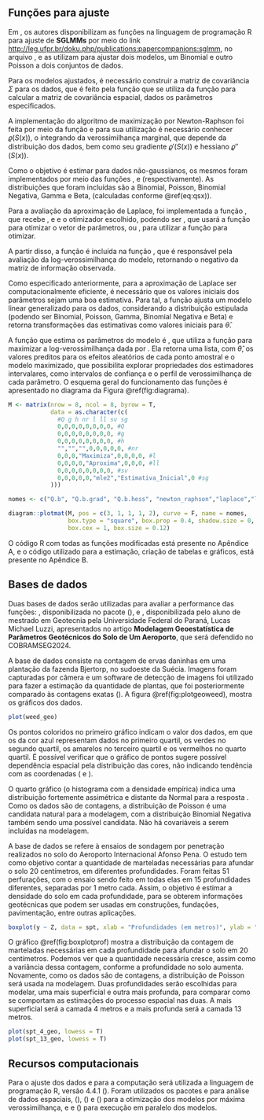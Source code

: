 ## Funções para ajuste

Em \citeonline{Bonat_Ribeiro_2016}, os autores disponibilizam as funções na linguagem de programação R para ajuste de **SGLMMs** por meio do link [http://leg.ufpr.br/doku.php/publications:papercompanions:sglmm](http://leg.ufpr.br/doku.php/publications:papercompanions:sglmm), no arquivo \texttt{functionssglmm.r}, e as utilizam para ajustar dois modelos, um Binomial e outro Poisson a dois conjuntos de dados.

Para os modelos ajustados, é necessário construir a matriz de covariância $\Sigma$ para os dados, que é feito pela função \texttt{monta.sigma} que se utiliza da função \texttt{geoR::varcov.spatial} para calcular a matriz de covariância espacial, dados os parâmetros especificados.

A implementação do algoritmo de maximização por Newton-Raphson foi feita por meio da função \texttt{newton.raphson} e para sua utilização é necessário conhecer $\varrho(S(x))$, o integrando da verossimilhança marginal, que depende da distribuição dos dados, bem como seu gradiente $\varrho'(S(x))$ e hessiano $\varrho''(S(x))$.

Como o objetivo é estimar para dados não-gaussianos, os mesmos foram implementados por meio das funções \texttt{Q.b}, \texttt{Q.b.grad} e \texttt{Q.b.hess} (respectivamente). As distribuições que foram incluídas são a Binomial, Poisson, Binomial Negativa, Gamma e Beta, (calculadas conforme \@ref(eq:qsx)).

Para a avaliação da aproximação de Laplace, foi implementada a função \texttt{laplace}, que recebe \texttt{Q.b}, \texttt{Q.b.grad} e \texttt{Q.b.hess} e o otimizador escolhido, podendo ser \texttt{"BFGS"}, que usará a função \texttt{optim} para otimizar o vetor de parâmetros, ou \texttt{"NR"}, para utilizar a função \texttt{newton.raphson} para otimizar.

A partir disso, a função \texttt{laplace} é incluída na função \texttt{loglik.sglmm}, que é responsável pela avaliação da log-verossimilhança do modelo, retornando o negativo da matriz de informação observada.

Como especificado anteriormente, para a aproximação de Laplace ser computacionalmente eficiente, é necessário que os valores iniciais dos parâmetros sejam uma boa estimativa. Para tal, a função \texttt{start.values} ajusta um modelo linear generalizado para os dados, considerando a distribuição estipulada (podendo ser Binomial, Poisson, Gamma, Binomial Negativa e Beta) e retorna transformações das estimativas como valores iniciais para $\hat{\theta}$.

A função que estima os parâmetros do modelo é \texttt{sglmm}, que utiliza a função \texttt{bbmle::mle2} para maximizar a log-verossimilhança dada por \texttt{loglik.sglmm}. Ela retorna uma lista, com $\hat{\theta}$, os valores preditos para os efeitos aleatórios de cada ponto amostral e o modelo maximizado, que possibilita explorar propriedades dos estimadores intervalares, como intervalos de confiança e o perfil de verossimilhança de cada parâmetro. O esquema geral do funcionamento das funções é apresentado no diagrama da Figura \@ref(fig:diagrama).

```r
M <- matrix(nrow = 8, ncol = 8, byrow = T,
            data = as.character(c(
              #Q g h nr l ll sv sg
              0,0,0,0,0,0,0,0, #Q
              0,0,0,0,0,0,0,0, #g
              0,0,0,0,0,0,0,0, #h
              "","","",0,0,0,0,0, #nr
              0,0,0,"Maximiza",0,0,0,0, #l
              0,0,0,0,"Aproxima",0,0,0, #ll
              0,0,0,0,0,0,0,0, #sv
              0,0,0,0,0,"mle2","Estimativa_Inicial",0 #sg
            )))

nomes <- c("Q.b", "Q.b.grad", "Q.b.hess", "newton_raphson","laplace","loglik.sglmm","start.values.sglmm","sglmm")

diagram::plotmat(M, pos = c(3, 1, 1, 1, 2), curve = F, name = nomes,
                 box.type = "square", box.prop = 0.4, shadow.size = 0,
                 box.cex = 1, box.size = 0.12)
```

O código R com todas as funções modificadas está presente no Apêndice A, e o código utilizado para a estimação, criação de tabelas e gráficos, está presente no Apêndice B.

## Bases de dados

Duas bases de dados serão utilizadas para avaliar a performance das funções: \texttt{Weed}, disponibilizada no pacote \texttt{geoCount} (\citeonline{DeOliveira_2015}), e \texttt{SPT}, disponibilizada pelo aluno de mestrado em Geotecnia pela Universidade Federal do Paraná, Lucas Michael Luzzi, apresentados no artigo **Modelagem Geoestatística de Parâmetros Geotécnicos do Solo de
Um Aeroporto**, que será defendido no COBRAMSEG2024.

A base de dados \texttt{Weed} consiste na contagem de ervas daninhas em uma plantação da fazenda Bjertorp, no sudoeste da Suécia. Imagens foram capturadas por câmera e um software de detecção de imagens foi utilizado para fazer a estimação da quantidade de plantas, que foi posteriormente comparado às contagens exatas (\citeonline{Guillot_2009}). A figura \@ref(fig:plotgeoweed), mostra os gráficos dos dados.

```r
plot(weed_geo)
```
Os pontos coloridos no primeiro gráfico indicam o valor dos dados, em que os da cor azul representam dados no primeiro quartil, os verdes no segundo quartil, os amarelos no terceiro quartil e os vermelhos no quarto quartil. É possível verificar que o gráfico de pontos sugere possível dependência espacial pela distribuição das cores, não indicando tendência com as coordenadas (\texttt{x1} e \texttt{x2}).

O quarto gráfico (o histograma com a densidade empírica) indica uma distribuição fortemente assimétrica e distante da Normal para a resposta . Como os dados são de contagens, a distribuição de Poisson é uma candidata natural para a modelagem, com a distribuição Binomial Negativa também sendo uma possível candidata. Não há covariáveis a serem incluídas na modelagem.

A base de dados \texttt{SPT} se refere à ensaios de sondagem por penetração realizados no solo do Aeroporto Internacional Afonso Pena. O estudo tem como objetivo contar a quantidade de marteladas necessárias para afundar o solo 20 centímetros, em diferentes profundidades. Foram feitas 51 perfurações, com o ensaio sendo feito em todas elas em 15 profundidades diferentes, separadas por 1 metro cada. Assim, o objetivo é estimar a densidade do solo em cada profundidade, para se obterem informações geotécnicas que podem ser usadas em construções, fundações, pavimentação, entre outras aplicações.

```r
boxplot(y ~ Z, data = spt, xlab = "Profundidades (em metros)", ylab = "Contagem de marteladas")
```

O gráfico \@ref(fig:boxplotprof) mostra a distribuição da contagem de marteladas necessárias em cada profundidade para afundar o solo em 20 centímetros. Podemos ver que a quantidade necessária cresce, assim como a variância dessa contagem, conforme a profundidade no solo aumenta. Novamente, como os dados são de contagens, a distribuição de Poisson será usada na modelagem. Duas profundidades serão escolhidas para modelar, uma mais superficial e outra mais profunda, para comparar como se comportam as estimações do processo espacial nas duas. A mais superficial será a camada 4 metros e a mais profunda será a camada 13 metros.

```r
plot(spt_4_geo, lowess = T)
plot(spt_13_geo, lowess = T)
```

## Recursos computacionais

Para o ajuste dos dados e para a computação será utilizada a linguagem de programação R, versão 4.4.1 (\citeonline{RTeam_2024}). Foram utilizados os pacotes \texttt{geoR} e \texttt{geoRglm} para análise de dados espaciais, \texttt{MASS} (\citeonline{Venables_Ripley_2002}), \texttt{lme4} (\citeonline{Maechler_Walker_2015}) e \texttt{bblme} (\citeonline{Bolker_2023}) para a otimização dos modelos por máxima verossimilhança, e \texttt{parallel} e \texttt{doParallel} (\citeonline{Weston_2022}) para execução em paralelo dos modelos.
